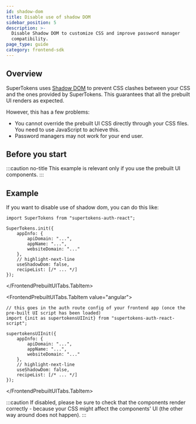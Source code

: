 ```yaml
---
id: shadow-dom
title: Disable use of shadow DOM
sidebar_position: 5
description: >-
  Disable Shadow DOM to customize CSS and improve password manager
  compatibility.
page_type: guide
category: frontend-sdk
---
```



## Overview

SuperTokens uses [Shadow DOM](https://developer.mozilla.org/en-US/docs/Web/Web_Components/Using_shadow_DOM) to prevent CSS clashes between your CSS and the ones provided by SuperTokens.
This guarantees that all the prebuilt UI renders as expected.

However, this has a few problems:
- You cannot override the prebuilt UI CSS directly through your CSS files.
You need to use JavaScript to achieve this.
- Password managers may not work for your end user.

## Before you start

:::caution no-title
This example is relevant only if you use the prebuilt UI components.
:::


## Example

If you want to disable use of shadow dom, you can do this like:

<FrontendPrebuiltUITabs>
<FrontendPrebuiltUITabs.TabItem value="reactjs">

```tsx
import SuperTokens from "supertokens-auth-react";

SuperTokens.init({
    appInfo: {
        apiDomain: "...",
        appName: "...",
        websiteDomain: "..."
    },
    // highlight-next-line
    useShadowDom: false,
    recipeList: [/* ... */]
});
```
</FrontendPrebuiltUITabs.TabItem>

<FrontendPrebuiltUITabs.TabItem value="angular">

```tsx
// this goes in the auth route config of your frontend app (once the pre-built UI script has been loaded)
import {init as supertokensUIInit} from "supertokens-auth-react-script";

supertokensUIInit({
    appInfo: {
        apiDomain: "...",
        appName: "...",
        websiteDomain: "..."
    },
    // highlight-next-line
    useShadowDom: false,
    recipeList: [/* ... */]
});
```
</FrontendPrebuiltUITabs.TabItem>
</FrontendPrebuiltUITabs>

:::caution
If disabled, please be sure to check that the components render correctly - because your CSS might affect the components' UI (the other way around does not happen).
:::
